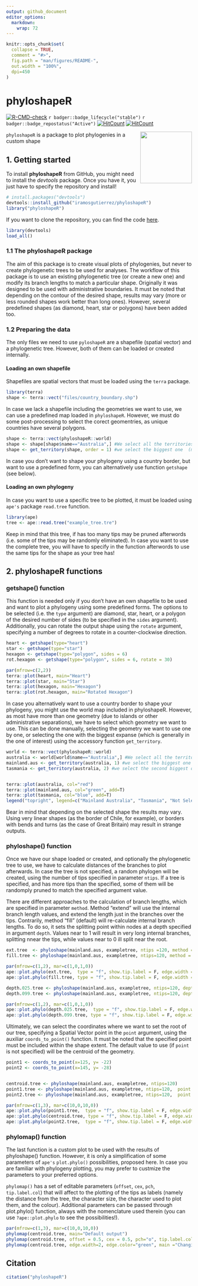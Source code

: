 ```yaml
---
output: github_document
editor_options: 
  markdown: 
    wrap: 72
---
```


<!-- README.md is generated from README.Rmd. Please edit that file -->


```r
knitr::opts_chunk$set(
  collapse = TRUE,
  comment = "#>",
  fig.path = "man/figures/README-",
  out.width = "100%",
  dpi=450
)
```

# phyloshapeR

<!-- badges: start -->
[![R-CMD-check](https://github.com/iramosgutierrez/phyloshapeR/actions/workflows/R-CMD-check.yaml/badge.svg)](https://github.com/iramosgutierrez/phyloshapeR/actions/workflows/R-CMD-check.yaml)
`r badger::badge_lifecycle("stable")`
`r badger::badge_repostatus("Active")`
[![HitCount](https://hits.dwyl.com/iramosgutierrez/phyloshapeR.svg?style=flat-square)](http://hits.dwyl.com/iramosgutierrez/phyloshapeR)
[![HitCount](https://hits.dwyl.com/iramosgutierrez/phyloshapeR.svg?style=flat-square&show=unique)](http://hits.dwyl.com/iramosgutierrez/phyloshapeR)
<!-- badges: end -->

<img src="man/figures/phyloshapeR.png" width="140px" align="right"/>

`phyloshapeR` is a package to plot phylogenies in a custom shape




## 1. Getting started


To install **phyloshapeR** from GitHub, you might need to install the
*devtools* package. Once you have it, you just have to specify the
repository and install!

```r
# install.packages("devtools")
devtools::install_github("iramosgutierrez/phyloshapeR")
library("phyloshapeR")
```

If you want to clone the repository, you can find the code
[here](https://github.com/iramosgutierrez/phyloshapeR).
```r
library(devtools)
load_all()
```


### 1.1 The phyloshapeR package

The aim of this package is to create visual plots of phylogenies, but never to create phylogenetic trees to be used for analyses. 
The workflow of this package is to use an existing phylogenetic tree (or create a new one) and modify its branch lengths to match a particular shape. Originally it was designed to be used with administrative boundaries. It must be noted that depending on the contour of the desired shape, results may vary (more or less rounded shapes work better than long ones). However, several predefined shapes (as diamond, heart, star or polygons) have been added too.


### 1.2 Preparing the data

The only files we need to use `pyloshapeR` are a shapefile (spatial vector) and a phylogenetic tree. However, both of them can be loaded or created internally.

#### Loading an own shapefile

Shapefiles are spatial vectors that must be loaded using the `terra` package.

```r
library(terra)
shape <- terra::vect("files/country_boundary.shp")
```

In case we lack a shapefile including the geometries we want to use, we can use a predefined map loaded in `phyloshapeR`. However, we must do some post-processing to select the corect geomentries, as unique countries have several polygons.

```r

shape <- terra::vect(phyloshapeR::world)
shape <- shape[shape$name=="Australia",] #We select all the territories from Australia's country
shape <- get_territory(shape, order = 1) #we select the biggest one  (mainland Australia)
```

In case you don't want to shape your phylogeny using a country border, but want to use a predefined form, you can alternatively use function `getshape` (see below).

#### Loading an own phylogeny
In case you want to use a specific tree to be plotted, it must be loaded using `ape's` package `read.tree` function.

```r
library(ape)
tree <- ape::read.tree("example_tree.tre")
```
Keep in mind that this tree, if has too many tips may be pruned afterwords (i.e. some of the tips may be randomly eliminated). In case you want to use the complete  tree, you will have to specify in the function afterwords to use the same tips for the shape as your tree has!



## 2. phyloshapeR functions

### getshape() function

This function is needed only if you don't have an own shapefile to be used and want to plot a phylogeny using some predefined forms. The options to be selected (i.e. the `type` argument) are diamond, star, heart, or a polygon of the desired number of sides (to be specified in the `sides` argument).
Additionally, you can rotate the output shape using the `rotate` argument, specifying a number of degrees to rotate in a counter-clockwise direction.


```r
heart <- getshape(type="heart")
star <- getshape(type="star")
hexagon <- getshape(type="polygon", sides = 6)
rot.hexagon <- getshape(type="polygon", sides = 6, rotate = 30)

par(mfrow=c(2,2))
terra::plot(heart, main="Heart")
terra::plot(star, main="Star")
terra::plot(hexagon, main="Hexagon")
terra::plot(rot.hexagon, main="Rotated Hexagon")
```

In case you alternatively want to use a country border to shape your phylogeny, you might use the world map included in phyloshapeR. However, as most have more than one geometry (due to islands or other administrative separations), we have to select which geometry we want to use. This can be done manually, selecting the geometry we want to use one by one, or selecting the one with the biggest expanse (which is generally in the one of interest) using the accessory function `get_territory`.

```r

world <- terra::vect(phyloshapeR::world)
australia <- world[world$name=="Australia",] #We select all the territories from Australia's country
mainland.aus <- get_territory(australia, 1) #we select the biggest one  (mainland Australia)
tasmania <- get_territory(australia, 2) #we select the second biggest one  (Tasmania)


terra::plot(australia, col="red")
terra::plot(mainland.aus, col="green", add=T)
terra::plot(tasmania, col="blue", add=T)
legend("topright", legend=c("Mainland Australia", "Tasmania", "Not Selected"), fill=c("green", "blue", "red"))
```
Bear in mind that depending on the selected shape the results may vary. Using very linear shapes (as the border of Chile, for example), or borders with bends and turns (as the case of Great Britain) may result in strange outputs.


### phyloshape() function
Once we have our shape loaded or created, and optionally the phylogenetic tree to use, we have to calculate distances of the branches to plot afterwards. In case the tree is not specified, a random phylogen will be created, using the number of tips specified in parameter `ntips`. If a tree is specified, and has more tips than the specified, some of them will be randomply pruned to match the specified argument value.

There are different approaches to the calculation of branch lengths, which are specified in parameter `method`. Method "extend" will use the internal branch length values, and extend the length just in the branches over the tips. Contrarily, method "fill" (default) will re-calculate internal branch lengths. To do so, it sets the splitting point within nodes at a depth specified in argument `depth`. Values near to 1 will result in very long internal branches, splitting nnear the tips, while values near to 0 ill split near the root.


```r

ext.tree  <- phyloshape(mainland.aus, exampletree, ntips =120, method = "extend")
fill.tree <- phyloshape(mainland.aus, exampletree, ntips=120, method = "fill")

par(mfrow=c(1,2), mar=c(1,0,1,0))
ape::plot.phylo(ext.tree,  type = "f", show.tip.label = F, edge.width = 0.75,main="Extend Method")
ape::plot.phylo(fill.tree, type = "f", show.tip.label = F, edge.width = 0.75,main="Fill Method")

```

```r

depth.025.tree <- phyloshape(mainland.aus, exampletree, ntips=120, depth.k = 0.25)
depth.099.tree <- phyloshape(mainland.aus, exampletree, ntips=120, depth.k = 0.99)

par(mfrow=c(1,2), mar=c(1,0,1,0))
ape::plot.phylo(depth.025.tree,  type = "f", show.tip.label = F, edge.width = 0.75,main="depth.k = 0.25")
ape::plot.phylo(depth.099.tree, type = "f", show.tip.label = F, edge.width = 0.75, main="depth.k = 0.99")

```

Ultimately, we can select the coordinates where we want to set the root of our tree, specifying a Spatial Vector point in the `point` argument, using the auxiliar `coords_to_point()` function. It must be noted that the specified point must be included within the shape extent.
The default value to use (if `point` is not specified) will be the centroid of the geometry. 

```r

point1 <- coords_to_point(x=125, y= -22)
point2 <- coords_to_point(x=145, y= -28)


centroid.tree <- phyloshape(mainland.aus, exampletree, ntips=120)
point1.tree <- phyloshape(mainland.aus, exampletree, ntips=120,  point = point1)
point2.tree <- phyloshape(mainland.aus, exampletree, ntips=120,  point = point2)

par(mfrow=c(1,3), mar=c(10,0,10,0))
ape::plot.phylo(point1.tree,  type = "f", show.tip.label = F, edge.width = 0.75,   main="Custom west point")
ape::plot.phylo(centroid.tree, type = "f", show.tip.label = F, edge.width = 0.75, main="Centroid")
ape::plot.phylo(point2.tree,  type = "f", show.tip.label = F, edge.width = 0.75,   main="Custom east point")

```



### phylomap() function
The last function is a custom plot to be used with the results of phyloshape() function. However, it is only a simplification of some parameters of `ape's` `plot.phylo()` possibilities, proposed here. In case you are familiar with phylogeny plotting, you may prefer to custmize the parameters to your preferred options.

`phylomap()` has a set of editable parameters (`offset`, `cex`, `pch`, `tip.label.col`) that will affect to the plotting of the tips as labels (namely the distance from the tree, the character size, the character used to plot them, and the colour). 
Additional parameters can be passed through plot.phylo() function, always with the nomenclature used therein (you can use `?ape::plot.phylo` to see the possibilities!).

```r

par(mfrow=c(1,3), mar=c(10,0,10,0))
phylomap(centroid.tree, main="Default output")
phylomap(centroid.tree, offset = 0.5, cex = 0.5, pch="o", tip.label.col = "red", main ="Changing tip label options")
phylomap(centroid.tree, edge.width=2, edge.color="green", main ="Changing tree options")

```



## Citation

```r
citation("phyloshapeR")
```

